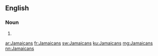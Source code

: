 ==English==

===Noun===
{{head|en|plural}}

# {{plural of|Jamaican|lang=en}}

[[ar:Jamaicans]]
[[fr:Jamaicans]]
[[sw:Jamaicans]]
[[ku:Jamaicans]]
[[mg:Jamaicans]]
[[nn:Jamaicans]]